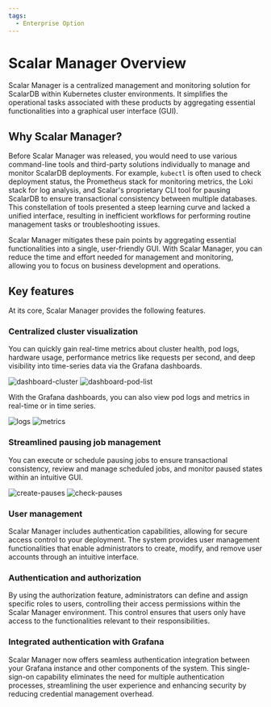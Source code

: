 ```yaml
---
tags:
  - Enterprise Option
---
```


# Scalar Manager Overview

Scalar Manager is a centralized management and monitoring solution for ScalarDB within Kubernetes cluster environments.
It simplifies the operational tasks associated with these products by aggregating essential functionalities into a graphical user interface (GUI).

## Why Scalar Manager?

Before Scalar Manager was released, you would need to use various command-line tools and third-party solutions individually to manage and monitor ScalarDB deployments.
For example, `kubectl` is often used to check deployment status, the Prometheus stack for monitoring metrics, the Loki stack for log analysis, and Scalar's proprietary CLI tool for pausing ScalarDB to ensure transactional consistency between multiple databases.
This constellation of tools presented a steep learning curve and lacked a unified interface, resulting in inefficient workflows for performing routine management tasks or troubleshooting issues.

Scalar Manager mitigates these pain points by aggregating essential functionalities into a single, user-friendly GUI.
With Scalar Manager, you can reduce the time and effort needed for management and monitoring, allowing you to focus on business development and operations.

## Key features

At its core, Scalar Manager provides the following features.

### Centralized cluster visualization

You can quickly gain real-time metrics about cluster health, pod logs, hardware usage, performance metrics like requests per second, and deep visibility into time-series data via the Grafana dashboards.

![dashboard-cluster](images/dashboard-cluster.png)
![dashboard-pod-list](images/dashboard-pod-list.png)

With the Grafana dashboards, you can also view pod logs and metrics in real-time or in time series.

![logs](images/logs.png)
![metrics](images/metrics2.png)

### Streamlined pausing job management

You can execute or schedule pausing jobs to ensure transactional consistency, review and manage scheduled jobs, and monitor paused states within an intuitive GUI.

![create-pauses](images/backup-and-restore-create-pauses.png)
![check-pauses](images/backup-and-restore-check-pauses.png)

### User management

Scalar Manager includes authentication capabilities, allowing for secure access control to your deployment. The system provides user management functionalities that enable administrators to create, modify, and remove user accounts through an intuitive interface.

### Authentication and authorization

By using the authorization feature, administrators can define and assign specific roles to users, controlling their access permissions within the Scalar Manager environment. This control ensures that users only have access to the functionalities relevant to their responsibilities.

### Integrated authentication with Grafana

Scalar Manager now offers seamless authentication integration between your Grafana instance and other components of the system. This single-sign-on capability eliminates the need for multiple authentication processes, streamlining the user experience and enhancing security by reducing credential management overhead.
